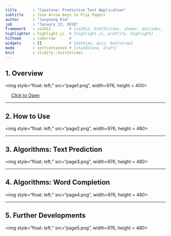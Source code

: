 ```yaml
---
title       : "Capstone: Predictive Text Application"
subtitle    : (Use Arrow Keys to Flip Pages)
author      : "Junyoung Kim"
job         : "January 13, 2019"
framework   : io2012        # {io2012, html5slides, shower, dzslides, ...}
highlighter : highlight.js  # {highlight.js, prettify, highlight}
hitheme     : tomorrow      # 
widgets     : []            # {mathjax, quiz, bootstrap}
mode        : selfcontained # {standalone, draft}
knit        : slidify::knit2slides
---
```


## 1. Overview

<img style="float: left;" src="page1.png", width=976, height = 400>

  <span style="color:white">___</span>[Click to Open](https://ethanjyk.shinyapps.io/Text_Prediction/) 

---

## 2. How to Use

<img style="float: left;" src="page2.png", width=976, height = 480>

---

## 3. Algorithms: Text Prediction

<img style="float: left;" src="page3.png", width=976, height = 480>

---

## 4. Algorithms: Word Completion

<img style="float: left;" src="page4.png", width=976, height = 480>

---

## 5. Further Developments

<img style="float: left;" src="page5.png", width=976, height = 480>




